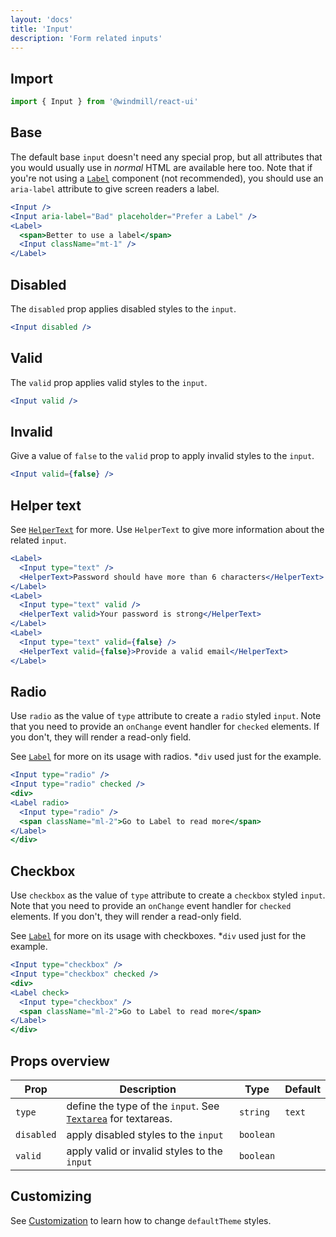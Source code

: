 ```yaml
---
layout: 'docs'
title: 'Input'
description: 'Form related inputs'
---
```


## Import

```jsx
import { Input } from '@windmill/react-ui'
```

## Base

The default base `input` doesn't need any special prop, but all attributes that you would usually use in _normal_ HTML are available here too. Note that if you're not using a [`Label`](label) component (not recommended), you should use an `aria-label` attribute to give screen readers a label.

```jsx live
<Input />
<Input aria-label="Bad" placeholder="Prefer a Label" />
<Label>
  <span>Better to use a label</span>
  <Input className="mt-1" />
</Label>
```

## Disabled

The `disabled` prop applies disabled styles to the `input`.

```jsx live
<Input disabled />
```

## Valid

The `valid` prop applies valid styles to the `input`.

```jsx live
<Input valid />
```

## Invalid

Give a value of `false` to the `valid` prop to apply invalid styles to the `input`.

```jsx live
<Input valid={false} />
```

## Helper text

See [`HelperText`](helpertext) for more. Use `HelperText` to give more information about the related `input`.

```jsx live
<Label>
  <Input type="text" />
  <HelperText>Password should have more than 6 characters</HelperText>
</Label>
<Label>
  <Input type="text" valid />
  <HelperText valid>Your password is strong</HelperText>
</Label>
<Label>
  <Input type="text" valid={false} />
  <HelperText valid={false}>Provide a valid email</HelperText>
</Label>
```

## Radio

Use `radio` as the value of `type` attribute to create a `radio` styled `input`. Note that you need to provide an `onChange` event handler for `checked` elements. If you don't, they will render a read-only field.

See [`Label`](label) for more on its usage with radios. \*`div` used just for the example.

```jsx live
<Input type="radio" />
<Input type="radio" checked />
<div>
<Label radio>
  <Input type="radio" />
  <span className="ml-2">Go to Label to read more</span>
</Label>
</div>
```

## Checkbox

Use `checkbox` as the value of `type` attribute to create a `checkbox` styled `input`. Note that you need to provide an `onChange` event handler for `checked` elements. If you don't, they will render a read-only field.

See [`Label`](label) for more on its usage with checkboxes. \*`div` used just for the example.

```jsx live
<Input type="checkbox" />
<Input type="checkbox" checked />
<div>
<Label check>
  <Input type="checkbox" />
  <span className="ml-2">Go to Label to read more</span>
</Label>
</div>
```

## Props overview

| Prop       | Description                                                               | Type      | Default |
| ---------- | ------------------------------------------------------------------------- | --------- | ------- |
| `type`     | define the type of the `input`. See [`Textarea`](textarea) for textareas. | `string`  | `text`  |
| `disabled` | apply disabled styles to the `input`                                      | `boolean` |         |
| `valid`    | apply valid or invalid styles to the `input`                              | `boolean` |         |

## Customizing

See [Customization](../customization) to learn how to change `defaultTheme` styles.
